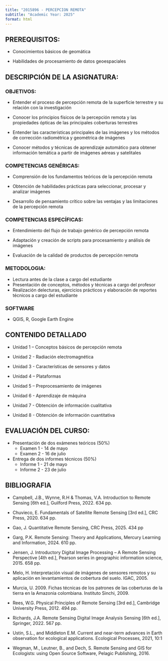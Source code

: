 ```yaml
---
title: "2015896 - PERCEPCION REMOTA"
subtitle: "Academic Year: 2025"
format: html
---
```

## PREREQUISITOS:

- Conocimientos básicos de geomática

- Habilidades de procesamiento de datos geoespaciales

## DESCRIPCIÓN DE LA ASIGNATURA:

::: {.callout-important collapse=false}
### OBJETIVOS:

-	Entender el proceso de percepción remota de la superficie terrestre y su relación con la investigación 

- Conocer los principios físicos de la percepción remota y las propiedades ópticas de las principales coberturas terrestres  

- Entender las características principales de las imágenes y los métodos de corrección radiométrica y geométrica de imágenes 

- Conocer métodos y técnicas de aprendizaje automático  para obtener información temática a partir de imágenes aéreas y satelitales 


### COMPETENCIAS GENÉRICAS: 

-	Comprensión de los fundamentos teóricos de la percepción remota 

-	Obtención de habilidades prácticas para seleccionar, procesar y analizar imágenes 

-	Desarrollo de pensamiento crítico sobre las ventajas y las limitaciones de la percepción remota 


### COMPETENCIAS ESPECÍFICAS:

-	Entendimiento del flujo de trabajo genérico  de percepción remota 

- Adaptación y creación de scripts para  procesamiento y análisis de imágenes 

- Evaluación de la calidad de productos de percepción remota 


### METODOLOGIA:

-	Lectura antes de la clase a cargo del estudiante
- Presentación de conceptos, métodos y técnicas a cargo del profesor
-	Realización delecturas, ejercicios prácticos y elaboración de reportes técnicos a cargo  del estudiante

### SOFTWARE

-   QGIS, R, Google Earth Engine
:::


## CONTENIDO DETALLADO 

::: {.callout-important collapse=true}

- Unidad 1 –  Conceptos básicos de percepción remota 

- Unidad 2 -  Radiación electromagnética 

- Unidad 3 -  Características de sensores y datos 

- Unidad 4 –  Plataformas

- Unidad 5 – Preprocesamiento de imágenes

- Unidad 6 - Aprendizaje de máquina

- Unidad 7 - Obtención de información cualitativa

- Unidad 8 - Obtención de información cuantitativa

:::


## EVALUACIÓN DEL CURSO: 

::: {.callout-important collapse=false}

-	Presentación de dos exámenes teóricos (50%)
    - Examen 1 - 14 de mayo
    - Examen 2 - 16 de julio
-	Entrega de dos informes técnicos  (50%)
    - Informe 1 - 21 de mayo
    - Informe 2 - 23 de julio

:::

## BIBLIOGRAFIA

::: {.callout-important collapse=true}

- Campbell, J.B., Wynne, R.H & Thomas, V.A. Introduction to Remote Sensing [6th ed.], Guilford Press, 2022. 634 pp. 
 
- Chuvieco, E. Fundamentals of Satellite Remote Sensing [3rd ed.], CRC Press, 2020. 634 pp. 

- Gao, J. Quantitative Remote Sensing, CRC Press, 2025. 434 pp

- Garg, P.K. Remote Sensing: Theory and Applications, Mercury Learning and Information, 2024. 610 pp.

- Jensen, J. Introductory Digital Image Processing – A Remote Sensing Perspective  [4th ed.], Pearson series in geographic information science, 2015. 658 pp. 

- Melo, H. Interpretación visual de imágenes de sensores remotos y su aplicación en levantamientos de cobertura del suelo. IGAC, 2005.  

- Murcia, U. 2009. Fichas técnicas de los patrones de las coberturas de la tierra en la Amazonia colombiana. Instituto Sinchi, 2009.  

- Rees, W.G. Physical Principles of Remote Sensing [3rd ed.],  Cambridge University Press, 2012. 494 pp. 
 
- Richards, J.A. Remote Sensing Digital Image Analysis Sensing [6th ed.], Springer, 2022. 567 pp. 

- Ustin, S.L., and Middleton E.M. Current and near-term advances in Earth observation for ecological applications. Ecological Processes, 2021, 10:1  

- Wegman, M., Leutner, B., and Dech, S. Remote Sensing and GIS for Ecologists: using Open Source Software, Pelagic Publishing, 2016. 

:::
